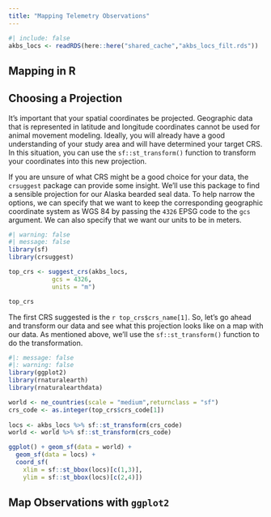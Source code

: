 ```yaml
---
title: "Mapping Telemetry Observations"
---
```


```r
#| include: false
akbs_locs <- readRDS(here::here("shared_cache","akbs_locs_filt.rds"))
```

## Mapping in R



## Choosing a Projection

It's important that your spatial coordinates be projected. Geographic data
that is represented in latitude and longitude coordinates cannot be used
for animal movement modeling. Ideally, you will already have a good
understanding of your study area and will have determined your target
CRS. In this situation, you can use the `sf::st_transform()` function to
transform your coordinates into this new projection.

If you are unsure of what CRS might be a good choice for your data, the
`crsuggest` package can provide some insight. We'll use this package to
find a sensible projection for our Alaska bearded seal data. To help narrow
the options, we can specify that we want to keep the corresponding geographic
coordinate system as WGS 84 by passing the `4326` EPSG code to the `gcs`
argument. We can also specify that we want our units to be in meters.

```r
#| warning: false
#| message: false
library(sf)
library(crsuggest)

top_crs <- suggest_crs(akbs_locs,
            gcs = 4326,
            units = "m")

top_crs
```
 The first CRS suggested is the `r top_crs$crs_name[1]`. So, let's go ahead
 and transform our data and see what this projection looks like on a map with
 our data. As mentioned above, we'll use the `sf::st_transform()` function
 to do the transformation.
 
```r
#|: message: false
#|: warning: false
library(ggplot2)
library(rnaturalearth)
library(rnaturalearthdata)

world <- ne_countries(scale = "medium",returnclass = "sf")
crs_code <- as.integer(top_crs$crs_code[1])
 
locs <- akbs_locs %>% sf::st_transform(crs_code)
world <- world %>% sf::st_transform(crs_code)

ggplot() + geom_sf(data = world) +
  geom_sf(data = locs) + 
  coord_sf(
    xlim = sf::st_bbox(locs)[c(1,3)],
    ylim = sf::st_bbox(locs)[c(2,4)])
```
 


## Map Observations with `ggplot2`


